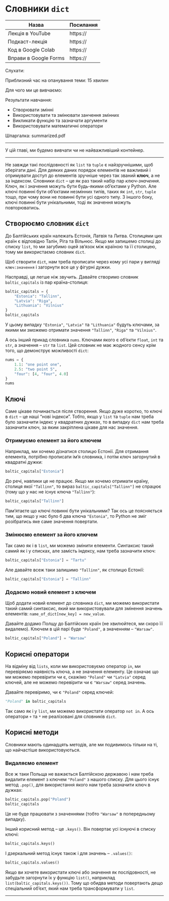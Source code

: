 # Словники `dict` {#dict}

| Назва                 | Посилання |
|-----------------------|-----------|
| Лекція в YouTube      | https://  |
| Подкаст-лекція        | https://  |
| Код в Google Colab    | https://  |
| Вправи в Google Forms | https://  |

Слухати:

Приблизний час на опанування теми: 15 хвилин

Для чого ми це вивчаємо:

Результати навчання:

- Створювати змінні
- Використовувати та змінювати занчення змінних
- Викликати функцію та зазначати аргументи
- Використовувати математичні оператори

Шпаргалка: summarized.pdf

---

У цій главі, ми будемо вивчати чи не найважливіший контейнер. 

---

Не завжди такі послідовності як `list` та `tuple` є найзручнішими, щоб зберігати дані. Для деяких даних порядок елементів не важливий і отримувати доступ до елементів зручніше через так званий **ключ**, а не за індексом. Словники `dict` -- це як раз такий набір пар *ключ*-*значення*. Ключ, як і значення можуть бути будь-якими об'єктами у Python. Але ключі повинні бути об'єктами незмінних типів, таких як `int`, `str`, `tuple` тощо, при чому вони не повинні бути усі одного типу. З іншого боку, ключі повинні бути унікальними, тоді як значення можуть повторюватись. 


<!-- XXX: infographics on what is the dict -->

## Створюємо словник `dict`

До Балтійських країн належать Естонія, Латвія та Литва. Столицями цих країн є відповідно Талін, Ріга та Вільнюс. Якщо ми запишемо столиці до списку `list`, то ми загубимо оцей зв'язок між країною та її столицею, тому ми використаємо словник `dict`. 

Щоб створити `dict`, нам треба прописати через кому усі пари у вигляді `ключ:значення` і загорнути все це у фігурні дужки.

<!-- XXX: створюємо словник -->

Насправді, це легше ніж звучить. Давайте створимо словник `baltic_capitals` із пар країна-столиця:

```python
baltic_capitals = {
    "Estonia": "Tallinn",
    "Latvia": "Riga",
    "Lithuania": "Vilnius"
}
baltic_capitals
```

У цьому випадку `"Estonia"`, `"Latvia"` та `"Lithuania"` будуть ключами, за якими ми зможемо отримати значення `"Tallinn"`, `"Riga"` та `"Vilnius"`.

А ось інший прикад словника `nums`. Ключами якого є об'єкти `float`, `int` та `str`, а значення -- `str` та `list`. Цей словник не має жодного сенсу крім того, що демонструє можливості `dict`:

```python
nums = {
    1.1: "one point one",
    2.5: "two point 5",
    "four": [4, "four", 4.0]
}
nums
```

## Ключі

Саме цікаве починається після створення. Якщо дуже коротко, то ключі в `dict` -- це наші "нові індекси". Тобто, якщо у `list` та `tuple` нам треба було зазначити індекс у квадратних дужках, то в випадку `dict` нам треба зазначити ключ, за яким закріплена цікаве для нас значення.

### Отримуємо елемент за його ключем

Наприклад, ми хочемо дізнатися столицю Естонії. Для отримання елемента, потрібно прописати ім'я словника, і потім ключ загорнутий в квадратні дужки:

<!-- XXX: how to access elements -->

```python
baltic_capitals["Estonia"]
```

До речі, навпики це не працює. Якщо ми хочемо отримати країну, столиця якої `"Tallinn"`, то вираз `baltic_capitals["Tallinn"]` не спрацює (тому що у нас не існує ключа `"Tallinn"`):

```python
baltic_capitals["Tallinn"]
```

Пам'ятаєте що ключі повинні бути унікальними? Так ось це поясняється тим, що якщо у нас було б два ключа `"Estonia"`, то Python не зміг розібратись яке саме значення повертати. 

### Змінюємо елемент за його ключем

Так само як і в `list`, ми можемо змінити елементи. Синтаксис такий самий як і у списках, але замість індексу, нам треба зазначити ключ:

<!-- XXX: how to change an element -->

```python
baltic_capitals["Estonia"] = "Tartu"
```

Але давайте всеж таки залишимо `"Tallinn"`, як столицю Естонії:

```python
baltic_capitals["Estonia"] = "Tallinn"
```

### Додаємо новий елемент з ключем

Щоб додати новий елемент до словника `dict`, ми можемо використати такий самий синтаксис, який ми використовували для змінення значень елементів: `name_of_dict[new_key] = new_value`. 

Давайте додамо Полщу до Балтійских країн (не хвилюйтеся, ми скоро її видалемо). Ключем в цій парі буде `"Poland"`, а значенням -- `"Warsaw"`.

```python
baltic_capitals["Poland"] = "Warsaw"
```

## Корисні оператори

На відміну від `lists`, коли ми використовуємо оператор `in`, ми перевіряємо наявність ключа, а не значення елементу. Це означає що ми можемо перевірити чи є, скажімо `"Poland"` чи `"Latvia"` серед ключей, але не можемо перевірити чи є `"Warsaw"` серед значень.

Давайте перевіримо, чи є `"Poland"` серед ключей:

```python
"Poland" in baltic_capitals
```

Так само як і у `list`, ми можемо використати оператор `not in`. А ось оператори `+` та `*` не реалізовані для словників `dict`.

## Корисні методи

Словники мають одинадцять методів, але ми подивимось тільки на ті, що найчастіше використовуються. 

### Видаляємо елемент

Все ж таки Польща не важається Балтійскою державою і нам треба видалити елемент з ключем `"Poland"` з нашого списку. Для цього існує метод `.pop()`, для використання якого нам треба зазначити ключ в дужках:

```python
baltic_capitals.pop("Poland")
baltic_capitals
```

Це не буде працювати з значеннями (тобто `"Warsaw"` в попередньому випадку).

Інший корисний метод -- це `.keys()`. Він повертає усі існуючі в списку ключі:

```python
baltic_capitals.keys()
```

І дзеркальний метод існує також і для значень -- `.values()`: 

```python
baltic_capitals.values()
```

Якщо ви хочете використати ключі або значення як послідовності, не забудьте загорнути їх у функцію `list()`, наприклад `list(baltic_capitals.keys())`. Тому що обидва методи повертають дещо спеціальний об'єкт, який нам треба трансформувати у `list`.

---